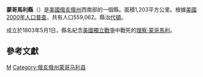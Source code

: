 {{Otheruses|蒙哥馬利縣|subject=美國俄亥俄州的一個縣|other=同名的縣}}
<!--[[File:Map_of_Ohio_highlighting_Montgomery_County.svg|225px]]-->
{{Infobox U.S. County|
 county = 蒙哥馬利縣|
 state = 俄亥俄州 |
 en county = Montgomery County|
 en state = Ohio |
 seal = |
 founded = 1803年5月1日<ref name="odod">{{cite web |url = http://www.odod.state.oh.us/research/FILES/S0/Montgomery.pdf |title = Ohio County Profiles: Montgomery County |accessdate = 2007-04-28 |publisher = Ohio Department of Development |format = PDF |deadurl = yes |archiveurl = https://web.archive.org/web/20070508195521/http://www.odod.state.oh.us/research/FILES/S0/Montgomery.pdf |archivedate = 2007-05-08 }}</ref> |
 seat wl = [[代顿_(俄亥俄州)|代顿]] |
 largest city = [[代顿_(俄亥俄州)|代顿]] | 
 area mi = 464 |
 area km = 1203 |
 area land mi = 462 |
 area land km = 1196 |
 area water mi = 3 |
 area water km = 7 |
 area percentage = 0.85% |
 census yr = 2000|
 pop = 559,062 |
 density mi = 1,211 |
 density km = 468 |
 time zone = 北美东部时区|
 UTC offset = -5|
 DST offset = -4|
 web = www.co.montgomery.oh.us |
 named for = [[理察·蒙哥馬利|理察·蒙哥馬利]] |
|}}
'''蒙哥馬利縣'''（{{lang-en|Montgomery County}}）是[[美國|美國]][[俄亥俄州|俄亥俄州]]西南部的一個縣。面積1,203平方公里。根據[[美國2000年人口普查|美國2000年人口普查]]，共有人口559,062。縣治[[代頓_(俄亥俄州)|代頓]]。

成立於1803年5月1日，縣名紀念[[美國獨立戰爭|美國獨立戰爭]]中戰死的[[理察·蒙哥馬利|理察·蒙哥馬利]]。

== 參考文獻 ==

{{reflist}}

{{ohio-stub}}

[[Category:俄亥俄州行政區劃|M]]
[[Category:俄亥俄州蒙哥马利县|Category:俄亥俄州蒙哥马利县]]